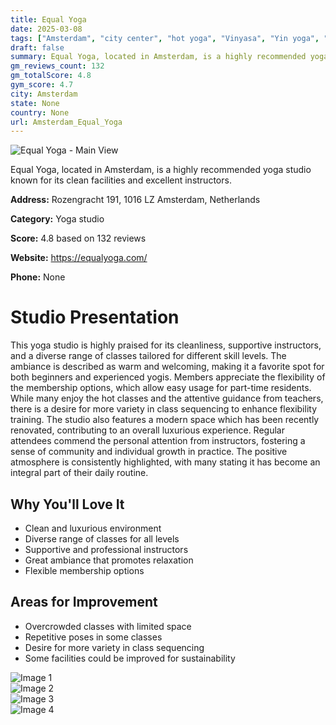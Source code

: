 ```yaml
---
title: Equal Yoga
date: 2025-03-08
tags: ["Amsterdam", "city center", "hot yoga", "Vinyasa", "Yin yoga", "cleanliness", "atmosphere", "Amsterdam"]  
draft: false
summary: Equal Yoga, located in Amsterdam, is a highly recommended yoga studio known for its clean facilities and excellent instructors.
gm_reviews_count: 132
gm_totalScore: 4.8
gym_score: 4.7
city: Amsterdam
state: None
country: None
url: Amsterdam_Equal_Yoga
---
```


<div className="aspect-[16/9] relative my-8">
  <img 
    src="https://lh5.googleusercontent.com/p/AF1QipM-Ai8m5ouxTigfmdrwBmHN7gsrg3LKrwfagDEg=w1920-h1080-k-no"
    alt="Equal Yoga - Main View"
    className="object-cover absolute inset-0 w-full h-full rounded-lg"
  />
</div>

Equal Yoga, located in Amsterdam, is a highly recommended yoga studio known for its clean facilities and excellent instructors.

**Address:** Rozengracht 191, 1016 LZ Amsterdam, Netherlands

**Category:** Yoga studio

**Score:** 4.8 based on 132 reviews

**Website:** https://equalyoga.com/

**Phone:** None

# Studio Presentation

This yoga studio is highly praised for its cleanliness, supportive instructors, and a diverse range of classes tailored for different skill levels. The ambiance is described as warm and welcoming, making it a favorite spot for both beginners and experienced yogis. Members appreciate the flexibility of the membership options, which allow easy usage for part-time residents. While many enjoy the hot classes and the attentive guidance from teachers, there is a desire for more variety in class sequencing to enhance flexibility training. The studio also features a modern space which has been recently renovated, contributing to an overall luxurious experience. Regular attendees commend the personal attention from instructors, fostering a sense of community and individual growth in practice. The positive atmosphere is consistently highlighted, with many stating it has become an integral part of their daily routine.

## Why You'll Love It

- Clean and luxurious environment
- Diverse range of classes for all levels
- Supportive and professional instructors
- Great ambiance that promotes relaxation
- Flexible membership options

## Areas for Improvement

- Overcrowded classes with limited space
- Repetitive poses in some classes
- Desire for more variety in class sequencing
- Some facilities could be improved for sustainability

<div className="grid grid-cols-1 xl:grid-cols-2 gap-4 my-8">
<div className="aspect-[4/3] relative"><img src="https://lh5.googleusercontent.com/p/AF1QipO8qYnPFZsfmWYE8PGuKa0yESVkg0yoA4ak2-vA=w1920-h1080-k-no" alt="Image 1" className="object-cover absolute inset-0 w-full h-full rounded-lg" /></div>
<div className="aspect-[4/3] relative"><img src="https://lh5.googleusercontent.com/p/AF1QipNKwQU8d2Q3n35nFI2Kc31Eu5pasr0MCAP6Pl79=w1920-h1080-k-no" alt="Image 2" className="object-cover absolute inset-0 w-full h-full rounded-lg" /></div>
<div className="aspect-[4/3] relative"><img src="https://lh3.googleusercontent.com/gps-cs-s/AB5caB9ycu7KST7jmlPkJxEfqX1f7iCu1e2NKZf9a6c_BilMYbDjc7CEWiTuGH57k4Gk1cxSH09dL_ESXzsHVtkXWWOyL32zC_yoAcw5KSj0ctP2d8z3MB035HumtQfy9-C3McZ1hF4=w1920-h1080-k-no" alt="Image 3" className="object-cover absolute inset-0 w-full h-full rounded-lg" /></div>
<div className="aspect-[4/3] relative"><img src="https://lh5.googleusercontent.com/p/AF1QipMor_AmzvllOUV65KEYxNg3qRiY141hUlC_3keC=w1920-h1080-k-no" alt="Image 4" className="object-cover absolute inset-0 w-full h-full rounded-lg" /></div>
</div>